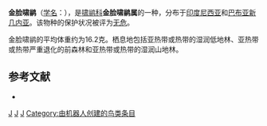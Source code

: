 {{Speciesbox
| taxon = Pachycare flavogriseum
| binomial_authority = {{link-en|阿道夫·贝尔纳德·迈尔|Adolf Bernard Meyer|Meyer}}, 1874
| image = Naturalis Biodiversity Center - RMNH.AVES.130018 1 - Pachycare flavogrisea subaurantia Rothschild & Hartert, 1911 - Pachycephalidae - bird skin specimen.jpeg
| status = LC | status_system = IUCN3.1
}}

'''金脸啸鹟'''（[[学名|学名]]：{{lang|la|''Pachycare flavogriseum''}}），是[[啸鹟科|啸鹟科]]'''金脸啸鹟属'''的一种，分布于[[印度尼西亚|印度尼西亚]]和[[巴布亚新几内亚|巴布亚新几内亚]]。该物种的保护状况被评为[[无危|无危]]。

金脸啸鹟的平均体重约为16.2克。栖息地包括亚热带或热带的湿润低地林、亚热带或热带严重退化的前森林和亚热带或热带的湿润山地林。

== 参考文献 ==
*{{cite web|url=http://www.birdlife.org/datazone/speciesfactsheet.php?id=5632&m=0|title=Pachycare flavogriseum|publisher=[[国际鸟盟|BirdLife.org]]|accessdate=2011-06-27|archive-date=2016-03-04|archive-url=https://web.archive.org/web/20160304212513/http://www.birdlife.org/datazone/speciesfactsheet.php?id=5632&m=0|dead-url=no}}

{{taxonbar}}
[[Category:_1874年描述的鸟类|J]]
[[Category:啸鹟科|J]]
[[Category:单种属鸟类|J]]
[[Category:由机器人创建的鸟类条目|Category:由机器人创建的鸟类条目]]